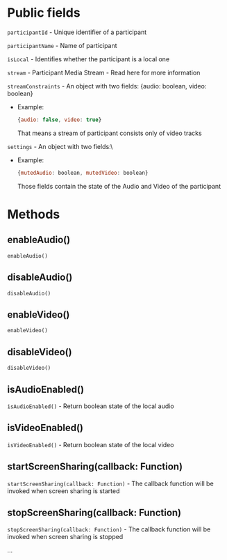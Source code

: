 
<Meta title="Tutorials/API/Participant" />

<style>
  {`
    .note {
        border-left: 4px solid rgb(211, 61, 61);
        background-color: rgb(245, 247, 249);
        border-radius: 4px;
        padding: 4px 16px;
    }

    .info {
        border-left: 4px solid rgb(52, 109, 219);
        background-color: rgb(245, 247, 249);
        border-radius: 4px;
        padding: 4px 16px;
    }
  `}
</style>


# Public fields

`participantId` - Unique identifier of a participant


`participantName` - Name of participant


`isLocal` - Identifies whether the participant is a local one


`stream` - Participant Media Stream - Read here for more information


`streamConstraints` - An object with two fields:
{audio: boolean, video: boolean}
* Example: 
  ```js
  {audio: false, video: true}
  ```
  That means a stream of participant consists only of video tracks


`settings` - An object with two fields:\
* Example: 
  ```js
  {mutedAudio: boolean, mutedVideo: boolean}
  ```
  Those fields contain the state of the Audio and Video of the participant

# Methods

## enableAudio()
`enableAudio()`

## disableAudio()
`disableAudio()`

## enableVideo()
`enableVideo()`

## disableVideo()
`disableVideo()`

## isAudioEnabled()
`isAudioEnabled()` - Return boolean state of the local audio

## isVideoEnabled()
`isVideoEnabled()` - Return boolean state of the local video

## startScreenSharing(callback: Function)
`startScreenSharing(callback: Function)` - The callback function will be invoked when screen sharing is started

## stopScreenSharing(callback: Function)
`stopScreenSharing(callback: Function)` - The callback function will be invoked when screen sharing is stopped

...